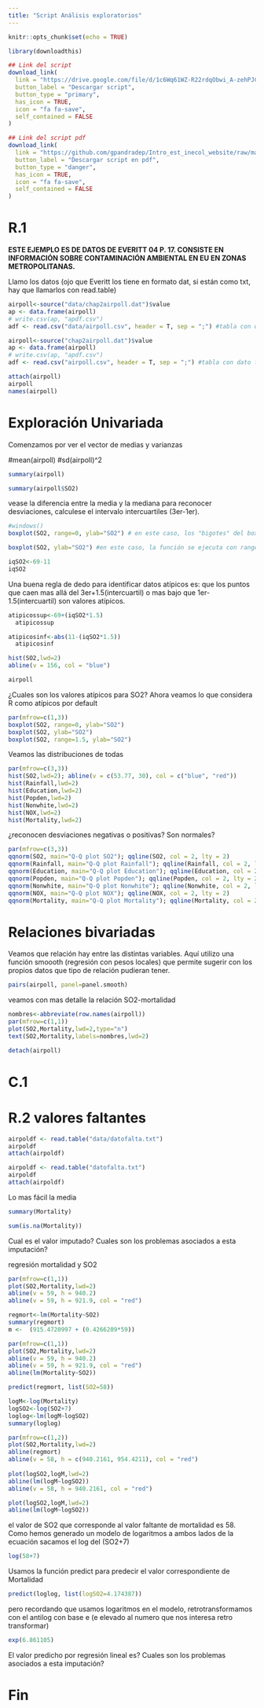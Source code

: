 ```yaml
---
title: "Script Análisis exploratorios"
---
```


```r
knitr::opts_chunk$set(echo = TRUE)
```

```r
library(downloadthis)

## Link del script
download_link(
  link = "https://drive.google.com/file/d/1c6Wq61WZ-R22rdqObwi_A-zehPJCPE5r/view",
  button_label = "Descargar script",
  button_type = "primary",
  has_icon = TRUE,
  icon = "fa fa-save",
  self_contained = FALSE
)

```

```r
## Link del script pdf
download_link(
  link = "https://github.com/gpandradep/Intro_est_inecol_website/raw/main/scripts/Explor.pdf",
  button_label = "Descargar script en pdf",
  button_type = "danger",
  has_icon = TRUE,
  icon = "fa fa-save",
  self_contained = FALSE
)
```


# R.1 
 
**ESTE EJEMPLO ES DE DATOS DE EVERITT 04 P. 17. CONSISTE EN INFORMACIÓN SOBRE CONTAMINACIÓN AMBIENTAL EN EU EN ZONAS METROPOLITANAS.**

Llamo los datos (ojo que Everitt los tiene en formato dat, si están como txt, hay que llamarlos con read.table)

```r
airpoll<-source("data/chap2airpoll.dat")$value
ap <- data.frame(airpoll)
# write.csv(ap, "apdf.csv")
adf <- read.csv("data/airpoll.csv", header = T, sep = ";") #tabla con dato faltante
```

```r
airpoll<-source("chap2airpoll.dat")$value
ap <- data.frame(airpoll)
# write.csv(ap, "apdf.csv")
adf <- read.csv("airpoll.csv", header = T, sep = ";") #tabla con dato faltante
```

```r
attach(airpoll)
airpoll
names(airpoll)
```

# Exploración Univariada 

Comenzamos por ver el vector de medias  y varianzas

#mean(airpoll)
#sd(airpoll)^2

```r
summary(airpoll)

```

```r
summary(airpoll$SO2)
```


vease la diferencia entre la media y la mediana para reconocer desviaciones, calculese el intervalo intercuartiles (3er-1er).

```r
#windows()
boxplot(SO2, range=0, ylab="SO2") # en este caso, los "bigotes" del boxplot ubican el máximo (1) y el mínimo (278).
```

```r
boxplot(SO2, ylab="SO2") #en este caso, la función se ejecuta con range = 1.5 por defecto.
```

```r
iqSO2<-69-11
iqSO2
```

Una buena regla de dedo para identificar datos atípicos es: que los puntos que caen mas allá del 3er+1.5(intercuartil) o mas bajo que 1er-1.5(intercuartil) son valores atípicos.
 
```r
atipicossup<-69+(iqSO2*1.5)
  atipicossup
```

```r
atipicosinf<-abs(11-(iqSO2*1.5))
  atipicosinf
```

```r
hist(SO2,lwd=2)
abline(v = 156, col = "blue")
```

```r
airpoll
```
  
¿Cuales son los valores atípicos para SO2?
Ahora veamos lo que considera R como atípicos por default 

```r
par(mfrow=c(1,3))
boxplot(SO2, range=0, ylab="SO2")
boxplot(SO2, ylab="SO2")
boxplot(SO2, range=1.5, ylab="SO2")
```

Veamos las distribuciones de todas

```r
par(mfrow=c(3,3))
hist(SO2,lwd=2); abline(v = c(53.77, 30), col = c("blue", "red"))
hist(Rainfall,lwd=2)
hist(Education,lwd=2)
hist(Popden,lwd=2)
hist(Nonwhite,lwd=2)
hist(NOX,lwd=2)
hist(Mortality,lwd=2)
```

 ¿reconocen desviaciones negativas o positivas? Son normales?

```r
par(mfrow=c(3,3))                                                 
qqnorm(SO2, main="Q-Q plot SO2"); qqline(SO2, col = 2, lty = 2)
qqnorm(Rainfall, main="Q-Q plot Rainfall"); qqline(Rainfall, col = 2, lty = 2)
qqnorm(Education, main="Q-Q plot Education"); qqline(Education, col = 2, lty = 2)
qqnorm(Popden, main="Q-Q plot Popden"); qqline(Popden, col = 2, lty = 2)
qqnorm(Nonwhite, main="Q-Q plot Nonwhite"); qqline(Nonwhite, col = 2, lty = 2)
qqnorm(NOX, main="Q-Q plot NOX"); qqline(NOX, col = 2, lty = 2)
qqnorm(Mortality, main="Q-Q plot Mortality"); qqline(Mortality, col = 2, lty = 2)
```

# Relaciones bivariadas

Veamos que relación hay entre las distintas variables. Aquí utilizo una función smoooth (regresión con pesos locales) que permite sugerir con los propios datos que tipo de relación pudieran tener. 

```r
pairs(airpoll, panel=panel.smooth)
```

veamos con mas detalle la relación SO2-mortalidad
```r
nombres<-abbreviate(row.names(airpoll))
par(mfrow=c(1,1))
plot(SO2,Mortality,lwd=2,type="n")
text(SO2,Mortality,labels=nombres,lwd=2)
```

```r
detach(airpoll)
```

# C.1


# R.2 valores faltantes
```r
airpoldf <- read.table("data/datofalta.txt")
airpoldf
attach(airpoldf)
```

```r
airpoldf <- read.table("datofalta.txt")
airpoldf
attach(airpoldf)
```

Lo mas fácil la media 

```r
summary(Mortality)
```

```r
sum(is.na(Mortality))
```

Cual es el valor imputado? Cuales son los problemas asociados a esta imputación?

regresión mortalidad y SO2  

```r
par(mfrow=c(1,1)) 
plot(SO2,Mortality,lwd=2)
abline(v = 59, h = 940.2)
abline(v = 59, h = 921.9, col = "red")
```


```r
regmort<-lm(Mortality~SO2)
summary(regmort)
m <-  (915.4720997 + (0.4266209*59))  
```

```r
par(mfrow=c(1,1)) 
plot(SO2,Mortality,lwd=2)
abline(v = 59, h = 940.2)
abline(v = 59, h = 921.9, col = "red")
abline(lm(Mortality~SO2))
```

```r
predict(regmort, list(SO2=58)) 
```
  

```r
logM<-log(Mortality)
logSO2<-log(SO2+7)
loglog<-lm(logM~logSO2)
summary(loglog)
```

      
```r
par(mfrow=c(1,2))
plot(SO2,Mortality,lwd=2) 
abline(regmort)
abline(v = 58, h = c(940.2161, 954.4211), col = "red")
      
plot(logSO2,logM,lwd=2) 
abline(lm(logM~logSO2))
abline(v = 58, h = 940.2161, col = "red")
```


```r
plot(logSO2,logM,lwd=2) 
abline(lm(logM~logSO2))
```

el valor de SO2 que corresponde al valor faltante de mortalidad es 58. Como hemos generado un modelo de logaritmos a ambos lados de la ecuación sacamos el log del (SO2+7)
 
```r
log(58+7)
```

Usamos la función predict para predecir el valor correspondiente de Mortalidad

```r
predict(loglog, list(logSO2=4.174387)) 
```

pero recordando que usamos logaritmos en el modelo, retrotransformamos con el antilog con base e (e elevado al numero que nos interesa retro transformar)

```r
exp(6.861105)
```

El valor predicho por regresión lineal es?   Cuales son los problemas  asociados a esta imputación?

# Fin